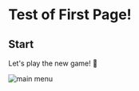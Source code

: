 

# Test of First Page!

## Start

Let's play the new game! 🐶

![main menu](https://dwpiudeka8xd1.cloudfront.net/elin/20250930194249_1.jpg)

<TimeStamp date={lastUpdated} />
